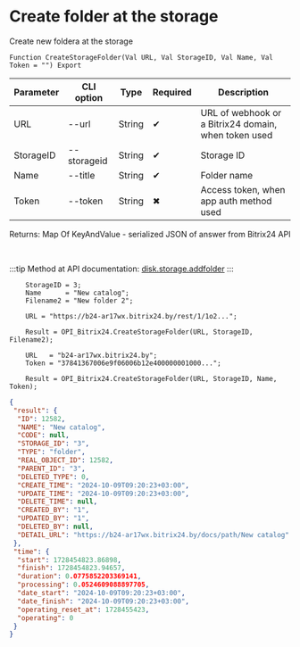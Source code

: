 ﻿---
sidebar_position: 6
---


# Create folder at the storage
 Create new foldera at the storage



`Function CreateStorageFolder(Val URL, Val StorageID, Val Name, Val Token = "") Export`

  | Parameter | CLI option | Type | Required | Description |
  |-|-|-|-|-|
  | URL | --url | String | &#x2714; | URL of webhook or a Bitrix24 domain, when token used |
  | StorageID | --storageid | String | &#x2714; | Storage ID |
  | Name | --title | String | &#x2714; | Folder name |
  | Token | --token | String | &#x2716; | Access token, when app auth method used |

  
  Returns:  Map Of KeyAndValue - serialized JSON of answer from Bitrix24 API

<br/>

:::tip
Method at API documentation: [disk.storage.addfolder](https://dev.1c-bitrix.ru/rest_help/disk/storage/disk_storage_addfolder.php)
:::
<br/>


```bsl title="1C:Enterprise/OneScript code example"
    StorageID = 3;
    Name      = "New catalog";
    Filename2 = "New folder 2";

    URL = "https://b24-ar17wx.bitrix24.by/rest/1/1o2...";

    Result = OPI_Bitrix24.CreateStorageFolder(URL, StorageID, Filename2);

    URL   = "b24-ar17wx.bitrix24.by";
    Token = "37841367006e9f06006b12e400000001000...";

    Result = OPI_Bitrix24.CreateStorageFolder(URL, StorageID, Name, Token);
```
 



```json title="Result"
{
 "result": {
  "ID": 12582,
  "NAME": "New catalog",
  "CODE": null,
  "STORAGE_ID": "3",
  "TYPE": "folder",
  "REAL_OBJECT_ID": 12582,
  "PARENT_ID": "3",
  "DELETED_TYPE": 0,
  "CREATE_TIME": "2024-10-09T09:20:23+03:00",
  "UPDATE_TIME": "2024-10-09T09:20:23+03:00",
  "DELETE_TIME": null,
  "CREATED_BY": "1",
  "UPDATED_BY": "1",
  "DELETED_BY": null,
  "DETAIL_URL": "https://b24-ar17wx.bitrix24.by/docs/path/New catalog"
 },
 "time": {
  "start": 1728454823.86898,
  "finish": 1728454823.94657,
  "duration": 0.0775852203369141,
  "processing": 0.0524609088897705,
  "date_start": "2024-10-09T09:20:23+03:00",
  "date_finish": "2024-10-09T09:20:23+03:00",
  "operating_reset_at": 1728455423,
  "operating": 0
 }
}
```
